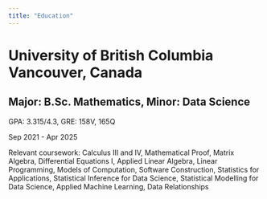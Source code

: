 ```yaml
---
title: "Education"
---
```


# University of British Columbia	Vancouver, Canada

## Major: B.Sc. Mathematics, Minor: Data Science

GPA: 3.315/4.3, GRE: 158V, 165Q	

Sep 2021 - Apr 2025

Relevant coursework: Calculus III and IV, Mathematical Proof, Matrix Algebra, Differential Equations I, Applied Linear Algebra, Linear Programming, Models of Computation, Software Construction, Statistics for Applications, Statistical Inference for Data Science, Statistical Modelling for Data Science, Applied Machine Learning, Data Relationships
